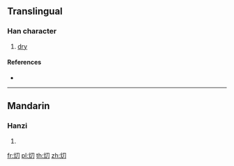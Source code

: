 {{character info/new}}
==Translingual==

===Han character===
{{Han char|rn=86|rad=火|as=02|sn=6|four=97820|canj=FSH}}

# [[dry]]

====References====
* {{Han ref|kx=0666.010|dkj=18861|dj=1075.080|hdz=32188.110|uh=7071|ud=28785|bh=CA41|bd=51777}}

----

==Mandarin==

===Hanzi===
{{cmn-hanzi|pin=[[xiāo]] ([[xiao1]])|wg=hsiao<sup>1</sup>}}

# {{defn|lang=cmn|sort=火02}}

[[fr:灱]]
[[pl:灱]]
[[th:灱]]
[[zh:灱]]